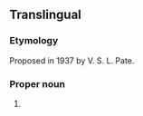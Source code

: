 ==Translingual==

===Etymology===
Proposed in 1937 by V. S. L. Pate.
{{wikipedia}}
{{wikispecies|Bembicinae}}

===Proper noun===
{{taxoninfl|i=1|g=?}}

# {{taxon|genus|subfamily|Bembicinae|{{taxlink|Zyzzyx chilensis|species|noshow=1}}, a [[sand wasp]] that makes a buzzing sound}}